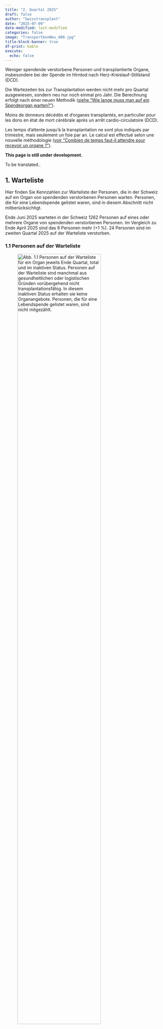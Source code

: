 ```yaml
---
title: "2. Quartal 2025"
draft: false
author: "Swisstransplant"
date: "2025-07-09"
date-modified: last-modified
categories: false
image: "TransportboxNeu_400.jpg"
title-block-banner: true
df-print: kable
execute:
  echo: false
---
```


::: {.content-visible when-profile="de"}
Weniger spendende verstorbene Personen und transplantierte Organe, insbesondere bei der Spende im Hirntod nach Herz-Kreislauf-Stillstand (DCD).

::: {.callout-warning title="Hinweis"}
Die Wartezeiten bis zur Transplantation werden nicht mehr pro Quartal ausgewiesen, sondern neu nur noch einmal pro Jahr. Die Berechnung erfolgt nach einer neuen Methodik ([siehe "Wie lange muss man auf ein Spendeorgan warten?"](https://data.swisstransplant.org/posts/2024-WL/){target="_blank"}).
:::

:::

::: {.content-visible when-profile="fr"}
Moins de donneurs décédés et d’organes transplantés, en particulier pour les dons en état de mort cérébrale après un arrêt cardio-circulatoire (DCD).

::: {.callout-warning title="Remarque"}
Les temps d’attente jusqu’à la transplantation ne sont plus indiqués par trimestre, mais seulement un foie par an. Le calcul est effectué selon une nouvelle méthodologie ([voir "Combien de temps faut-il attendre pour recevoir un organe ?"](https://data.swisstransplant.org/fr/posts/2024-WL/){target="_blank"}).
:::

:::

::: {.content-visible when-profile="en"}

::: {.callout-warning title="Please note"}
**This page is still under development.**
:::

::: {.callout-warning title="Please note"}
To be translated..
:::

:::

::: {.content-visible when-profile="de"}
## 1. Warteliste

Hier finden Sie Kennzahlen zur Warteliste der Personen, die in der Schweiz auf ein Organ von spendenden verstorbenen Personen warten. Personen, die für eine Lebendspende gelistet waren, sind in diesem Abschnitt nicht mitberücksichtigt.

::: {.callout-tip title="Das Wichtigste in Kürze"}
Ende Juni 2025 warteten in der Schweiz 1262 Personen auf eines oder mehrere Organe von spendenden verstorbenen Personen. Im Vergleich zu Ende April 2025 sind das 8 Personen mehr (+1 %). 24 Personen sind im zweiten Quartal 2025 auf der Warteliste verstorben.
:::

### 1.1 Personen auf der Warteliste

![**Abb. 1.1** Personen auf der Warteliste für ein Organ jeweils Ende Quartal, total und im inaktiven Status. Personen auf der Warteliste sind manchmal aus gesundheitlichen oder logistischen Gründen vorübergehend nicht transplantationsfähig. In diesem inaktiven Status erhalten sie keine Organangebote. Personen, die für eine Lebendspende gelistet waren, sind nicht mitgezählt.](Fig1.1-de.png){width=80%}

<br>

|Indikator                                   |Letztes Quartal  | Veränderung zum Vorquartal    |
|--------------------------------------------|----------------:|------------------------------:|
|Anzahl Personen auf der Warteliste          |1262             |+8 Personen (+1 %)             |
|Anteil inaktive                             |50 %             |+/- 0 Prozentpunkte            |

::: {.callout-note title="Lesebeispiel"}
Ende letztes Quartal warteten in der Schweiz 1262 Personen auf eines oder mehrere Organe von spendenden verstorbenen Personen. Im Vergleich zum Vorquartal sind das 8 Personen mehr (+1 %). Die Hälfte (50 %) der Personen auf der Warteliste war im inaktiven Status.
:::

### 1.2 Personen auf der Warteliste nach Organ

![**Abb. 1.2** Personen auf der Warteliste für ein Organ jeweils Ende Quartal, total und nach Organ. Personen, die auf mehr als ein Organ warten, sind bei der Gruppe «Multiorgan» dazugezählt. Personen, die für eine Lebendspende gelistet waren, sind nicht mitgezählt.](Fig1.2-de.png){width=80%}

<br>

|Indikator                                       |Letztes Quartal  |    Veränderung zum Vorquartal|
|------------------------------------------------|----------------:|-----------------------------:|
|Anzahl Personen auf der Warteliste (alle)       |1262             |+8 (+1 %)                     |           
|Multiorgan                                      |30               |-1 (-3 %)                     |
|Herz                                            |35               |-4 (-10 %)                    |
|Lunge                                           |43               |+15 (+ 54 %)                  |
|Leber                                           |287              |-1                            |
|Niere                                           |857              |+/- 0                         |
|Pankreas/Inselzellen                            |10               |-1 (-1 %)                     |
|Dünndarm                                        |0                |+/- 0                         |


::: {.callout-note title="Lesebeispiel"}
Von den 1262 Personen auf der Warteliste wartete die grosse Mehrheit auf eine Niere (857; 68 %) oder eine Leber <br />(287; 23 %). 30 Personen warteten auf mehr als ein Organ.
:::

### 1.3 Ereignisse auf der Warteliste

![**Abb. 1.3** Transplantierte Personen und Personen, die auf der Warteliste verstorben sind. Personen, die für eine Lebendspende gelistet waren beziehungsweise eine Lebendspende erhielten, sind nicht mitgezählt.](Fig1.3-de.png){width=80%}

<br>

|Indikator                              |Letztes Quartal     |Veränderung zum Vorquartal                     |
|---------------------------------------|-------------------:|----------------------------------------------:|
|Anzahl transplantierte Personen        |117                 |-42 (-26 %)                                    |
|Anzahl verstorbene Personen            |24                  |+9 (+60 %)                                             |


::: {.callout-note title="Lesebeispiel"}
Im letzten Quartal erhielten in der Schweiz 117 Personen eines oder mehrere Organe aus einer Organspende nach dem Tod. Dies sind 42 Personen weniger (-26 %) als im Vorquartal. 24 Personen sind auf der Warteliste verstorben.
:::

:::

::: {.content-visible when-profile="fr"}
## 1. Liste d'attente

Vous trouverez ici les chiffres clés sur la liste d'attente des personnes en attente d'un organe en Suisse. Les personnes listées pour un don de donneur vivant ne sont pas prises en compte dans cette section.

::: {.callout-tip title="L'essentiel en bref"}
Fin juin 2025, 1262  personnes attendaient en Suisse un ou plusieurs organes de donneurs décédés. Par rapport à la fin d'avril 2025, cela représente 8 personnes de plus (+1 %). 24 personnes sont décédées sur la liste d'attente au deuxième trimestre 2025.
:::

### 1.1 Personnes en liste d'attente

![**Fig. 1.1** Personnes en liste d'attente pour un organe à la fin de chaque trimestre, au total et en statut inactif. Parfois, les personnes sur la liste d’attente ne peuvent temporairement pas bénéficier d’une transplantation pour des raisons de santé ou de logistique. Dans cet état inactif, elles ne reçoivent pas d'offres d’organes. Les personnes listées pour un don de donneur vivant ne sont pas inclus.](Fig1.1-fr.png){width=80%}

<br>

|Indicateur                                  |Dernier trimestre |Changement par rapport au trimestre précédent      |
|--------------------------------------------|----------------:|---------------------------------------------------:|
|Nombre de patients en liste d'attente       |1262             |+8  patients (+1 %)                                |
|Part dans état inactif                      |50 %             |+/- 0 points de pourcentage                             |


::: {.callout-note title="Exemple de lecture"}
A la fin du dernier trimestre, 1262 personnes attendaient en Suisse un ou plusieurs organes de donneurs décédés. Par rapport au trimestre précédent, cela représente 8 personnes de plus (+1 %). La moitié (50 %) des personnes sur la liste d'attente était classé en inactif.
:::

### 1.2 Personnes en liste d'attente par organe

![**Fig. 1.2** Personnes en liste d'attente pour un organe à la fin de chaque trimestre, au total et par organe. Les personnes en attente de plus d'un organe sont comptées dans le groupe « multi-organes ». Les personnes listées pour un don de donneur vivant ne sont pas inclus.](Fig1.2-fr.png){width=80%}

<br>

|Indicateur                                  |Dernier trimestre      |Changement par rapport au trimestre précédent |
|--------------------------------------------|---------------------:|---------------------------------------------:|
|Nombre de patients en liste d'attente       |1262                  |+8 (+1 %)                                 |
|Multi-organes                               |30                    |-1 (-3 %)                          |
|Cœur                                        |35                    |-4 (-10 %)                           |
|Poumons                                     |43                    |+15 (+ 54 %)                         |
|Foie                                        |287                   |-1                           |
|Rein                                        |857                   |+/- 0                           |
|Pancréas/cellules des îlots                 |10                    |-1 (-1 %)                           |
|Intestin grêle                              |0                     |+/- 0                               |


::: {.callout-note title="Exemple de lecture"}
Sur les 1262  patients en liste d'attente, la grande majorité attendait un rein (857; 68 %) ou un foie (287; 23 %). 30 patients attendaient plus d'un organe.
:::

### 1.3 Événements sur la liste d'attente

![**Fig. 1.3** Patients transplantés et patients décédés sur la liste d'attente. Les patients qui étaient sur la liste pour un don de donneur vivant ou qui ont reçu un don de donneur vivant ne sont pas inclus.](Fig1.3-fr.png){width=80%}

|Indicateur                          |Dernier trimestre              |Changement par rapport au trimestre précédent  |
|------------------------------------|------------------------------:|----------------------------------------------:|
|Nombre de patients transplantés     |117                            |-42 (-26 %)                                    |
|Nombre de patients décédés          |24                             |+9 (+60 %)                                     |

<br>

::: {.callout-note title="Exemple de lecture"}
Au cours du dernier trimestre, 117 patients en Suisse ont reçu un ou plusieurs organes provenant d'un don d'organe après le décès, cela représente 42 personnes de moins (-26 %). 24 patients sont décédés sur la liste d'attente.
:::

:::

::: {.content-visible when-profile="en"}
## 1. Wait list

ENTIRE ENGLISH SECTION NEEDS TRANSLATION AND NUMBERS IN TABLES AER NOT UPDATED!!!

Here you will find key figures on the wait list of people in Switzerland waiting for an organ transplant from deceased donors. People who were listed for a living donation are not included in this section.

::: {.callout-tip title="Most important facts in brief"}
At the end of March 2024, 1326 patients in Switzerland were waiting for one or more organs from deceased donors. Compared to the previous quarter, this is 9 fewer patients (-0.7 %). 27 patients died on the waiting list in the first quarter of 2024.
:::

### 1.1 People on the wait list

![**Fig. 1.1** Translation to be added..](Fig1.1-en.png){width=80%}

<br>


|Indicator                                   |Current quarter  |Change on previous quarter                          |
|--------------------------------------------|----------------:|---------------------------------------------------:|
|Number of patients on wait list             |1326             |-9 patients (-0.7 %)                                |
|Percentage inactive                         |48.8 %           |-1.1 percentage points                              |

### 1.2 People on the wait list by organ

![**Fig. 1.2** Translation to be added..](Fig1.2-en.png){width=80%}

<br>

|Indicator                                   |Current quarter       |Change on previous quarter                    |
|--------------------------------------------|---------------------:|---------------------------------------------:|
|Number of patients on wait list:            |1326                  |-9 patients (-0.7 %)                          |
|Multi-Organ                                 |40                    |-2 patients (-4.8 %)                          |
|Heart                                       |43                    |+1 patient (+2.4 %)                           |
|Lung                                        |42                    |-4 patients (-8.7 %)                          |
|Liver                                       |281                   |+13 patients (+4.9 %)                         |
|Kidney                                      |907                   |-16 patients (-1.7 %)                         |
|Pancreas/islets                             |13                    |-1 patient (-7.1 %)                           |
|Small bowel                                 |0                     |+/- 0 patients                                |


### 1.3 Events on the wait list

![**Fig. 1.3** Translation to be added...](Fig1.3-en.png){width=80%}

<br>

|Indicator                                   |Current quarter        |Change on previous quarter                     |
|--------------------------------------------|----------------------:|----------------------------------------------:|
|Number of patients transplanted             |102                    |-36 patients (-26.1 %)                         |
|Number of patients deceased                 |27                     |+8 patients (+29.6 %)                          |


::: {.callout-note title="Exemple de lecture"}
In the first quarter of 2024, 102 patients in Switzerland received one or more organs from deceased organ donation. 27 patients died on the waiting list.
:::

:::

::: {.content-visible when-profile="de"}

## 2. Organspende

Hier finden Sie Kennzahlen zur Organspende nach dem Tod und zur Organ-Lebendspende in der Schweiz.

::: {.callout-tip title="Das Wichtigste in Kürze"}
Im zweiten Quartal 2025 haben in der Schweiz 46 Personen ihre Organe nach dem Tod gespendet. Im Vergleich zum Vorquartal sind das 6 Personen weniger (-12 %). Von den 46 Personen waren 21 (46 %) im Hirntod nach Herz-Kreislauf-Stillstand (DCD). 122 Organe von verstorbenen spendenden Personen wurden in der Schweiz transplantiert, das sind 47 weniger (-28 %) als im Vorquartal. Mit 2.5 Organen ist die durchschnittliche Anzahl transplantierter Organe pro spendende verstorbene Person gegenüber dem Vorquartal um 0.6 Organe gesunken.
:::

### 2.1 Für eine Organspende nach dem Tod freigegebene Personen

![**Abb. 2.1** In der Schweiz von Swisstransplant für die Organspende nach dem Tod freigegebene verstorbene Personen. Eine Person wird freigegeben, wenn bei aussichtloser Prognose eine Zustimmung zur Organspende vorliegt und sie medizinisch für eine Organspende mindestens eines Organs qualifiziert. «Utilisiert» bedeutet, es konnte mindestens ein Organ transplantiert werden. «Effektiv» bedeutet, ein chirurgischer Eingriff mit der Absicht zur Organentnahme zum Zweck einer Transplantation erfolgte, aber kein Organ konnte transplantiert werden. «Nicht utilisiert» bedeutet, es kam nicht zu einem chirurgischen Eingriff mit der Absicht zur Organentnahme zum Zweck einer Transplantation.](Fig2.1-de.png){width=80%}

<br>

|Indikator                               |Letztes Quartal        |Veränderung zum Vorquartal                  |
|----------------------------------------|----------------------:|-------------------------------------------:|
|Anzahl freigegebene Personen            |58                     |-4 Personen (-6 %)                        |
|Anteil Nicht utilisierte                |21 %                   |+5 Prozentpunkte                             |
|Anteil Effektive                        |3 %                    |-2 Prozentpunkte                            |
|Anteil Utilisierte                      |76 %                   |-3 Prozentpunkte                            |


::: {.callout-note title="Lesebeispiel"}
Im letzten Quartal hat Swisstransplant 58 Personen aus der Schweiz für eine Organspende nach dem Tod freigegeben. Das sind 4 Personen weniger (-6 %) als im Vorquartal. Die Utilisierungsrate betrug 76 %.
:::

### 2.2 Spendende verstorbene Personen

![**Abb. 2.2** Spendende verstorbene Personen in der Schweiz. DBD: Spende im Hirntod, DCD: Spende im Hirntod nach Herz-Kreislauf-Stillstand. Als spendende Person gilt jede verstorbene Person, bei der ein chirurgischer Eingriff mit der Absicht zur Organentnahme zum Zweck einer Transplantation erfolgt ist.](Fig2.2-de.png){width=80%}

<br>

|Indikator                                 |Letztes Quartal     |Veränderung zum Vorquartal  |
|------------------------------------------|-------------------:|---------------------------:|
|Anzahl spendende Personen (alle)          |46                  |-6 (-12 %)                  |
|DCD                                       |21 (46 %)           |-6                          | 
|DBD                                       |25 (54 %)           |+/-0                        |

::: {.callout-note title="Lesebeispiel"}
Im letzten Quartal haben in der Schweiz 46 Personen ihre Organe nach dem Tod gespendet. Im Vergleich zum Vorquartal sind das 6 Personen weniger (-12 %). Von den 46 spendenden verstorbenen Personen waren 21 (46 %) im Hirntod nach Herz-Kreislauf-Stillstand (DCD). Gesunken ist die Anzahl DCD-Spenden, die Anzahl Spenden im Hirntod (DBD) blieb gegenüber dem Vorquartal gleich. 
:::

### 2.3 Transplantierte Organe von spendenden verstorbenen Personen

![**Abb. 2.3** In der Schweiz transplantierte Organe von spendenden verstorbenen Person (inklusive aus dem Ausland stammende Organe).](Fig2.3-de.png){width=80%}

<br>

|Indikator                                 |Letztes Quartal      |Veränderung zum Vorquartal  |
|------------------------------------------|--------------------:|---------------------------:|
|Anzahl transplantierte Organe (alle)      |122                  |-47 (-28 %)                 |
|Herz                                      |11                   |-7 (-39 %)                  |
|Lunge                                     |9                    |-11 (-55 %)                 |
|Leber                                     |29                   |-7 (-19 %)                  |
|Niere                                     |70                   |-15 (-18 %)                 |
|Pankreas/Inselzellen                      |3                    |-7 (-70 %)                  |

::: {.callout-note title="Lesebeispiel"}
Im letzten Quartal wurden in der Schweiz 122 Organe von spendenden verstorbenen Personen transplantiert. Im Vergleich zum Vorquartal sind das 47 Organe weniger (-28 %). Insbesondere weniger Pankreas/Inselzellen, Lungen und Herzen wurden im Vergleich zum Vorquartal transplantiert.
:::

### 2.4 Transplantierte Organe pro spendende verstorbene Person

![**Abb. 2.4** Durchschnittliche Anzahl transplantierte Organe pro spendende verstorbene Person, Mittelwerte (Standardabweichungen). DBD: Spende im Hirntod, DCD: Spende im Hirntod nach Herz-Kreislauf-Stillstand.](Fig2.4-de.png){width=80%}

<br>

|Indikator                                |Letztes Quartal     |Veränderung zum Vorquartal             |
|-----------------------------------------|-------------------:|--------------------------------------:|
|Organe pro spendende Person (alle)       |2.5                 |-0.6                                   |
|DBD                                      |3.0                 |-0.7                                   |
|DCD                                      |2.0                 |-0.6                                   |

::: {.callout-note title="Lesebeispiel"}
Im letzten Quartal wurden in der Schweiz durchschnittlich 2.5 Organe pro spendende verstorbene Person transplantiert. Im Vergleich zum Vorquartal sind das 0.6 Organe weniger.
:::

### 2.5 Spendende lebende Personen

![**Abb. 2.5** Spendende lebende Personen in der Schweiz, total und nach Organ. Bei Lebendspenden entspricht die Anzahl spendender Personen gleich der Anzahl transplantierter Organe.](Fig2.5-de.png){width=80%} 

<br>

|Indikator                                   |Letztes Quartal     |Veränderung zum Vorquartal      |
|--------------------------------------------|-------------------:|-------------------------------:|
|Anzahl spendende Personen (alle)            |27                  |+2 (+8 %)                       |
|Leber                                       |1 (4 %)             |+/-0                            |
|Niere                                       |26 (96 %)           |+2                              |

::: {.callout-note title="Lesebeispiel"}
Im letzten Quartal haben in der Schweiz 27 lebende Personen eine ihrer Nieren (in 96 % der Fälle) oder einen Teil ihrer Leber (in 4 % der Fälle) gespendet. Das sind 2 Lebendspenden mehr wie im Vorquartal.
:::

:::

::: {.content-visible when-profile="fr"}
## 2. Don d'organes
Vous trouverez ici les chiffres clés sur le don d'organes après le décès et le don d'organes de donneurs vivants en Suisse.

::: {.callout-tip title="L'essentiel en bref"}
Au deuxième trimestre 2025, 46 personnes ont fait don de leurs organes après leur décès en Suisse. Ce sont 6 personnes de moins (-12 %) comparé au trimestre précédent. Parmi ces 46 personnes décédées, 21 (46 %) étaient en état de mort cérébrale après un arrêt cardio-circulatoire (DCD). 122 organes de donneurs décédés ont été transplantés en Suisse, soit 47 de moins (-28 %) qu'au trimestre précédent. Avec 2.5 organes, le nombre moyen d'organes transplantés par donneur décédé a diminué de 0,6 organes par rapport au trimestre précédent.
:::

### 2.1 Personnes approuvées à faire un don d'organes après le décès

![**Fig. 2.1** Personnes décédées en Suisse et approuvées par Swisstransplant pour le don d'organes après le décès. Une personne est approuvée si, en cas de pronostic sans espoir, elle a donné son consentement au don d'organes et qu'elle est médicalement qualifiée pour le don d'au moins un organe. « Utilisées » signifie qu'au moins un organe a pu être transplanté. « Effectives » signifie qu'une intervention chirurgicale a eu lieu avec l'intention de prélever un organe en vue d'une transplantation, mais qu'aucun organe n'a pu être transplanté. « Non utilisées » signifie qu'il n'y a pas eu d'intervention chirurgicale dans l’intention d’un prélèvement d’organes aux fins d’une transplantation.](Fig2.1-fr.png){width=80%}

<br>

|Indicateur                               |Dernier trimestre        | Changement par rapport au trimestre précédent |
|-----------------------------------------|-----------------------:|-----------------------------------------------:|
|Nombre de personnes approuvées           |58                      |-4 personnes (-6 %)                           |
|Proportion de personnes non utilisées    |21 %                    |+5 points de pourcentage                         |
|Proportion de personnes effectives       |3 %                     |-2 points de pourcentage                        |
|Proportion de personnes utilisées        |76 %                    |-3 points de pourcentage                        |

::: {.callout-note title="Exemple de lecture"}
Au dernier trimestre, Swisstransplant a approuvé 58 personnes en Suisse pour un don d'organe après le décès. Ce sont 4 personnes de moins (-6 %) qu'au trimestre précédent. Le taux d'utilisation était de 76 %.
:::

### 2.2 Donneurs décédés

![**Fig. 2.2** 	Donneurs décédés en Suisse. DBD: don en état de mort cérébrale, DCD: don en état de mort cérébrale après un arrêt cardio-circulatoire. Est considérée comme donneur toute personne décédée qui a subi une intervention chirurgicale dans l’intention d’un prélèvement d’organes aux fins d’une transplantation.](Fig2.2-fr.png){width=80%}

<br>

|Indicateur                                  |Dernier trimestre       |Changement par rapport au trimestre précédent |
|--------------------------------------------|----------------------:|----------------------------------------------:|
|Nombre de donneurs (tous)                   |46                     |-6 (-12 %)                                     |
|DCD                                         |21 (46 %)              |-6                                     |
|DBD                                         |25 (54 %) 	           |+/-0                                           |


::: {.callout-note title="Exemple de lecture"}
Au dernier trimestre, 46 personnes ont fait don de leurs organes après leur décès en Suisse. Par rapport au trimestre précédent, cela représente 6 personnes de moins (-12 %). Parmi ces 46 personnes décédées, 21 (46 %) étaient des donners en état de mort cérébrale après un arrêt cardio-circulatoire (DCD). Le nombre de dons DCD a diminué, le nombre de dons en état de mort cérébrale (DBD) est resté le même qu'au trimestre précédent.
:::

### 2.3 Organes transplantés de donneurs décédés

![**Fig 2.3** Organes transplantés en Suisse de donneurs décédés (incluant les organes provenant de l'étranger), total et par organe.](Fig2.3-fr.png){width=80%}

<br>

|Indicateur                                  |Dernier trimestre      |Changement par rapport au trimestre précédent |
|--------------------------------------------|----------------------:|---------------------------------------------:|
|Nombre d'organes transplantés (tous)        |122                    |-47 (-28 %)                                   |
|Cœur                                        |11                     |-7 (-39 %)                                    |
|Poumons                                     |9                      |-11 (-55 %)                                   |
|Foie                                        |29                     |-7 (-19 %)                                    |
|Reins                                       |70                     |-15 (-18 %)                                   |
|Pancréas/cellules des îlots                 |3                      |-7 (-70 %)                                    |

::: {.callout-note title="Exemple de lecture"}
Au dernier trimestre, 122 organes ont été transplantés en Suisse de donneurs décédés. Par rapport au trimestre précédent, cela représente 47 organes de moins (-28 %). En particulier, moins de pancréas/cellules des îlots, de poumons et de cœurs ont été transplantés par rapport au trimestre précédent.
:::

### 2.4 Organes transplantés par donneur décédé

![**Fig 2.4** Nombre d’organes transplantés par donneur décédé (moyenne et écart-type). DBD: don en état de mort cérébrale, DCD: don en état de mort cérébrale après un arrêt cardio-circulatoire.](Fig2.4-fr.png){width=80%}

<br>

|Indicateur                               |Dernier trimestre    |Changement par rapport au trimestre précédent |
|-----------------------------------------|-------------------:|----------------------------------------------:|
|Organes par donneur (tous)               |2.5                 |-0.6                                           |
|DBD                                      |3.0                 |-0.7                                           |
|DCD                                      |2.0                 |-0.6                                           |
  

::: {.callout-note title="Exemple de lecture"}
Au dernier trimestre, 2.5 organes ont été transplantés en moyenne en Suisse par donneur décédé. Par rapport au trimestre précédent, cela représente 0.6 organe de moins.
:::

### 2.5 Donneurs vivants

![**Fig 2.5** Donneurs vivants en Suisse, au total et par organe. Pour les dons de donneurs vivants, le nombre de donneurs est égal au nombre d'organes transplantés.](Fig2.5-fr.png){width=80%}

<br>

|Indicateur                                  |Dernier trimestre    |Changement par rapport au trimestre précédent |
|--------------------------------------------|--------------------:|---------------------------------------------:|
|Nombre de donneurs vivants (tous)           |27                   |+2 (+8 %)                                     |
|Foie                                        |1 (4 %)              |+/-0                                          |
|Rein                                        |26 (96 %)            |+2                                            |

::: {.callout-note title="Exemple de lecture"}
Au cours du dernier trimestre, 27 personnes vivantes en Suisse ont fait don d'un de leurs reins (dans 96 % des cas) ou d’une partie de leur foie (dans 4 % des cas). Cela représente 2 dons de personnes vivantes de plus qu'au trimestre précédent.
:::

:::

::: {.content-visible when-profile="en"}
## 2. Organ donation

ENTIRE ENGLISH SECTION NEEDS TRANSLATION AND NUMBERS IN TABLES AER NOT UPDATED!!!

## 2.1 People approved for deceased organ donation

![**Fig. 2.1** Translation...](Fig2.1-en.png){width=80%}

### 2.2 Deceased donors

![**Fig. 2.2** Translation...](Fig2.2-en.png){width=80%}

### 2.3 Organs transplanted from deceased donors

![**Fig. 2.3** Organs transplanted in Switzerland from deceased donors, including organs from deceased donors abroad.](Fig2.3-en.png){width=80%}

### 2.4 Organs transplanted per deceased donor

![**Fig. 2.4** Translation needed...](Fig2.4-en.png){width=80%}

### 2.5 Living donors

![**Fig 2.5** Translation to be added...](Fig2.5-en.png){width=80%}

:::


::: {.content-visible when-profile="de"}
## 3. Transplantationen

Hier finden Sie Kennzahlen zu Personen, die ein Organ von einer spendenden verstorbenen Person erhielten. Einerseits sind dies Personen in der Schweiz, die ein Organ von einer spendenden verstorbenen Person aus der Schweiz oder aus dem Ausland erhielten. Andererseits sind dies Personen im Ausland, die ein Organ von einer verstorbenen Person aus der Schweiz erhielten, wenn in der Schweiz für ein Organ keine passende Person gefunden werden konnte. Kennzahlen zur Lebendspende von Niere und Leber finden Sie unter [2.5](https://data.swisstransplant.org/posts/2025-Q2/#spendende-lebende-personen).

::: {.callout-tip title="Das Wichtigste in Kürze"}
Im zweiten Quartal 2025 erhielten in der Schweiz 117 Personen eines oder mehrere Organe von spendenen verstorbenen Personen. Im Vergleich zum ersten Quartal 2025 sind das 42 Transplantationen weniger (-26 %). Der Rückgang zeigt sich bei allen Organen. Von den 117 Personen erhielten 10 Personen ein Organ aus dem Ausland.
:::

### 3.1 In der Schweiz transplantierte Personen

![**Abb. 3.1** Transplantierte Personen in der Schweiz, die ein Organ von einer spendenden verstorbenen Person erhielten, total und nach Art der Transplantation. «Multiorgan» bedeutet, eine Person erhielt mehr als ein Organ gleichzeitig. Organe von spendenden verstorbenen Personen aus dem Ausland sind miteingerechnet, Organe aus Lebendspenden sind nicht miteingerechnet.](Fig3.1-de.png){width=80%}

<br>

|Indikator                                    |Letztes Quartal     |Veränderung zum Vorquartal              |
|---------------------------------------------|---------------------:|-------------------------------------:|
|Anzahl transplantierte Personen (alle)       |117                   |-42 (-26 %)                           |
|Multiorgan                                   |5                     |-2  (-29 %)                           |
|Herz                                         |11                    |-7 (-39 %)                            |
|Lunge                                        |9                     |-11 (-55 %)                           |
|Leber                                        |26                    |-8  (-24 %)                           |
|Niere                                        |65                    |-10  (-13 %)                          |
|Pankreas/Inselzellen                         |1                     |-4  (-80 %)                           |


::: {.callout-note title="Lesebeispiel"}
Im letzten Quartal erhielten in der Schweiz 117 Personen eines oder mehrere Organe von spendenden verstorbenen Personen. Im Vergleich zum Vorquartal sind das 42 Transplantationen weniger (-26 %). Im letzten Quartal erhielten 5 Personen mehr als 1 Organ gleichzeitig ("Multiorgan"), davon erhielten 3 Personen eine Niere und eine Leber und 2 Personen eine Niere und einen Pankreas/Inselzellen.
:::

### 3.2 In der Schweiz transplantierte Personen mit Organen aus dem Ausland

![**Abb. 3.2** Transplantierte Personen in der Schweiz, die ein Organ von einer spendenden verstorbenen Person aus dem Ausland erhielten, total und nach Art der Transplantation.](Fig3.2-de.png){width=80%}

<br>

|Indikator                                      |Letztes Quartal       |Veränderung zum Vorquartal              |
|-----------------------------------------------|----------------------|---------------------------------------:|
|Anzahl transplantierte Personen mit Organen aus dem Ausland |10       |-4 (-29 %)                              |


::: {.callout-note title="Lesebeispiel"}
Im letzten Quartal erhielten in der Schweiz 10 Personen Organe von spendenden verstorbenen Personen aus dem Ausland. Das sind 4 Personen weniger als im Vorquartal.
:::

### 3.3 Im Ausland transplantierte Organe

![**Abb. 3.3** Im Ausland transplantierte Organe von einer spendenden verstorbenen Person aus der Schweiz, total und nach Organ.](Fig3.3-de.png){width=80%}

<br>

|Indikator                                         |Letztes Quartal     |Veränderung zum Vorquartal              |
|--------------------------------------------------|-------------------:|---------------------------------------:|
|Anzahl transplantierte Organe im Ausland          |4                   |-4 (-50 %)                             |

::: {.callout-note title="Lesebeispiel"}
Im letzten Quartal wurden 4 Organe von spendenden verstorbenen Personen aus der Schweiz im Ausland transplantiert. Im Vergleich zum Vorquartal sind das 4 Organe weniger.
:::

### 3.4 Herztransplantationen

![**Abb. 3.4** Herztransplantationen in der Schweiz, aufgeteilt nach DBD- und DCD-Spende. Multiorgantransplantationen sind mitgezählt. DBD: Spende im Hirntod, DCD: Spende im Hirntod nach Herz-Kreislauf-Stillstand.](Fig3.4-de.png){width=80%}

<br>

|Indikator                                   |Letztes Quartal          |Veränderung zum Vorquartal             |
|--------------------------------------------|------------------------:|--------------------------------------:|
|Anzahl Herztransplantationen (alle)         |11                       |-7 (-39 %)                             |
|DCD                                         |2 (18 %)                 |-3                                     |
|DBD                                         |9 (82 %)                 |-4                                     |

::: {.callout-note title="Lesebeispiel"}
Im letzten Quartal erhielten in der Schweiz 11 Personen eine Herztransplantation. Im Vergleich zum Vorquartal sind das 7 Herztransplantationen weniger.
:::

### 3.5 Lungentransplantationen

![**Abb. 3.5** Lungentransplantationen in der Schweiz, aufgeteilt nach DBD- und DCD-Spende. Multiorgantransplantationen sind mitgezählt. DBD: Spende im Hirntod, DCD: Spende im Hirntod nach Herz-Kreislauf-Stillstand. ](Fig3.5-de.png){width=80%}

<br>

|Indikator                                   |Letztes Quartal          |Veränderung zum Vorquartal              |
|--------------------------------------------|------------------------:|---------------------------------------:|
|Anzahl Lungentransplantationen (alle)       |9                        |-11 (-55 %)                              |
|DCD                                         |1 (11 %)                 |-5                                      |
|DBD                                         |8 (89 %)                 |-6                                      |

::: {.callout-note title="Lesebeispiel"}
Im letzten Quartal erhielten in der Schweiz 11 Personen eine Lungentransplantation. Im Vergleich zum Vorquartal sind das 11 Lungentransplantationen weniger.
:::

### 3.6 Lebertransplantationen

![**Abb. 3.6** Lebertransplantationen in der Schweiz aus einer Organspende nach dem Tod, aufgeteilt nach DBD- und DCD-Spende. Multiorgantransplantationen sind mitgezählt. DBD: Spende im Hirntod, DCD: Spende im Hirntod nach Herz-Kreislauf-Stillstand. ](Fig3.6-de.png){width=80%}

<br>

|Indikator                                   |Letztes Quartal         |Veränderung zum Vorquartal              |
|--------------------------------------------|-----------------------:|---------------------------------------:|
|Anzahl Lebertransplantationen (alle)        |29                      |-7 (-19 %)                              |
|DCD                                         |10 (34 %)               |-4                                      |
|DBD                                         |19 (66 %)               |-3                                      |

::: {.callout-note title="Lesebeispiel"}
Im letzten Quartal erhielten in der Schweiz 29 Personen eine Lebertransplantation aus einer Organspende nach dem Tod. Im Vergleich zum Vorquartal sind das 7 Lebertransplantation weniger (-19 %).
:::

### 3.7 Nierentransplantationen

![**Abb. 3.7** Nierentransplantationen in der Schweiz aus einer Organspende nach dem Tod, aufgeteilt nach DBD- und DCD-Spende. Multiorgantransplantationen sind mitgezählt. DBD: Spende im Hirntod, DCD: Spende im Hirntod nach Herz-Kreislauf-Stillstand.](Fig3.7-de.png){width=80%}

<br>

|Indikator                                   |Letztes Quartal         |Veränderung zum Vorquartal              |
|--------------------------------------------|-----------------------:|---------------------------------------:|
|Anzahl Nierentransplantationen (alle)       |70                      |-12 (-15 %)                             |
|DCD                                         |29 (41 %)               |-9                                 |
|DBD                                         |41 (59 %)               |-3                                     |


::: {.callout-note title="Lesebeispiel"}
Im letzen Quartal erhielten in der Schweiz 70 Personen eine Nierentransplantation aus einer Organspende nach dem Tod. Im Vergleich zum Vorquartal sind das 12 Nierentransplantationen weniger (-15 %).
:::

### 3.8 Pankreas/Inselzellen-Transplantationen

![**Abb. 3.8** Pankreas/Inselzellen-Transplantationen in der Schweiz, aufgeteilt nach DBD- und DCD-Spende. Multiorgantransplantationen sind mitgezählt. DBD: Spende im Hirntod, DCD: Spende im Hirntod nach Herz-Kreislauf-Stillstand.](Fig3.8-de.png){width=80%}

<br>

|Indikator                                             |Letztes Quartal          |Veränderung zum Vorquartal     |
|------------------------------------------------------|------------------------:|------------------------------:|
|Anzahl Pankreas-/Inselzellen-Transplantationen (alle) |3                        |-7 (-70 %)                     |
|DCD                                                   |0 (0 %)                  |-5                             |
|DBD                                                   |3 (100 %)                |-2                             |

::: {.callout-note title="Lesebeispiel"}
Im letzten Quartal erhielt in der Schweiz 3 Personen eine Pankreas/Inselzellen-Transplantation. Im Vergleich zum Vorquartal sind das 7 Transplantationen weniger.
:::

:::

::: {.content-visible when-profile="fr"}
## 3. Transplantations

Vous trouverez ici les chiffres clés sur les patients qui ont reçu un organe d'un donneur décédé. Il s'agit d'une part de patients Suisse qui ont reçu un organe d'un donneur décédé en Suisse ou à l'étranger. D'autre part, il s'agit de personnes à l'étranger qui ont reçu un organe d'une personne décédée en Suisse, lorsqu'aucune personne compatible n'a pu être trouvée en Suisse. Vous trouverez les chiffres clés concernant le don de rein et de foie par des donneurs vivants au point [2.5](https://data.swisstransplant.org/fr/posts/2025-Q2/#donneurs-vivants).

::: {.callout-tip title="L'essentiel en bref"}
Au deuxième trimestre 2025, 117 personnes ont reçu en Suisse un ou plusieurs organes de donneurs décédées. Par rapport au trimestre précédent, cela représente 42 transplantations de moins (-26 %). La diminution se manifeste dans tous les organes. Parmi les 117 patients, 10 ont reçu un organe provenant de l'étranger.
:::

### 3.1 Patients transplantés en Suisse

![**Fig. 3.1** Patients transplantés en Suisse qui ont reçu un organe d'un donneur décédé, au total et par type de transplantation. « Multi-organes » signifie qu'un patient a reçu plus d'un organe à la fois. Les organes de donneurs décédés provenant de l'étranger sont inclus, les organes provenant de donneurs vivants ne sont pas inclus.](Fig3.1-fr.png){width=80%}

<br>

|Indicateur                               |Dernier trimestre     | Changement par rapport au trimestre précédent |
|-----------------------------------------|---------------------:|----------------------------------------------:|
|Nombre de patients transplantés (tous)   |117                   |-42 (-26 %)                                    |
|Multi-organes                            |5                     |-2 (-29 %)                                     |
|Cœur                                     |11                    |-7 (-39 %)                                     |
|Poumons                                  |9                     |-11 (-55 %)                                    |
|Foie                                     |26                    |-8 (-24 %)                                     |
|Reins                                    |65                    |-10 (-13 %)                                    |
|Pancréas/cellules des îlots              |1                     |-4 (-80 %)                                     |

::: {.callout-note title="Exemple de lecture"}
Au dernier trimestre, 117 personnes ont reçu en Suisse un ou plusieurs organes de donneurs décédés. Par rapport au trimestre précédent, cela représente 42 transplantations de moins (-26 %). 5 personnes ont reçu plus d'un organe à la fois (« Multi-organes »), dont 3 personnes ont reçu un rein et un foie et 2 personnes ont reçu un rein et un pancréas/cellules des îlots.
:::

### 3.2 Patients transplantés en Suisse avec des organes de l'étranger

![**Fig. 3.2** Patients transplantés en Suisse qui ont reçu un organe d'un donneur décédée de l'étranger, total et par type de transplantation.](Fig3.2-fr.png){width=80%}

<br>

|Indicateur                                     |Dernier trimestre        |Changement par rapport au trimestre précédent |
|-----------------------------------------------|------------------------:|----------------------------------------:|
|Nombre de patients transplantés avec des organes provenant de l'étranger |10            |-4 (-29 %)                        |

::: {.callout-note title="Exemple de lecture"}
Au dernier trimestre, 10 patients ont reçu en Suisse des organes provenant de donneurs décédés à l'étranger. Cela fait 4 personnes de moins qu'au trimestre précédent.
:::

### 3.3 Organes transplantés à l'étranger

![**Fig. 3.3** Organes transplantés à l'étranger d'un donneur décédée en Suisse, total et par organe.](Fig3.3-fr.png){width=80%}

<br>

|Indicateur                                       |Dernier trimestre    |Changement par rapport au trimestre précédent |
|-------------------------------------------------|-------------------:|---------------------------------------:|
|Nombre d'organes transplantés à l'étranger     |4                   |-4 (-50 %)                                      |

::: {.callout-note title="Exemple de lecture"}
Au dernier trimestre, 4 organes provenant de donneurs décédés en Suisse ont été transplantés à l'étranger. Par rapport au trimestre précédent, cela représente 4 organes de moins.
:::

### 3.4 Transplantations du cœur

![**Fig. 3.4** Transplantations du cœur en Suisse, réparties en dons DBD et DCD. Les transplantations combinées sont inclus. DBD : donneurs en état de mort cérébrale, DCD : donneurs en état de mort cérébrale après un arrêt cardio-circulatoire.](Fig3.4-fr.png){width=80%}

<br>

|Indicateur                                  |Dernier trimestre       |Changement par rapport au trimestre précédent |
|--------------------------------------------|-----------------------:|---------------------------------------:|
|Nombre de transplantations du coeur         |11                      |-7 (-39 %)                              |
|DCD                                         |2 (18 %)                |-3                                      |
|DBD                                         |9 (82 %)                |-4                                      |

::: {.callout-note title="Exemple de lecture"}
Au dernier trimestre, 11 personnes ont reçu une transplantation cardiaque en Suisse. Par rapport au trimestre précédent, cela représente 7 transplantations cardiaques de moins.
:::

### 3.5 Transplantations de poumons

![**Fig. 3.5** Transplantations de poumons en Suisse, réparties en dons DBD et DCD. Les transplantations combinées sont inclus DBD : donneurs en état de mort cérébrale, DCD : donneurs en état de mort cérébrale après un arrêt cardio-circulatoire.](Fig3.5-fr.png){width=80%}

<br>

|Indicateur                                  |Dernier trimestre    |Changement par rapport au trimestre précédent |
|--------------------------------------------|------------------------:|---------------------------------------:|
|Nombre de transplantations de poumons       |9                        |-11 (-55 %)                             |
|DCD                                         |1 (11 %) 	               |-5                                      |
|DBD                                         |8 (89 %)                 |-6                                      |

::: {.callout-note title="Exemple de lecture"}
Au dernier trimestre, 9 personnes ont reçu une transplantation pulmonaires en Suisse. Par rapport au trimestre précédent, cela représente 11 transplantations pulmonaires de moins.
:::

### 3.6 Transplantations du foie

![**Fig. 3.6** Transplantations du foie des donneurs decédés en Suisse, réparties en dons DBD et DCD. Les transplantations combinées sont inclus. DBD : donneurs en état de mort cérébrale, DCD : donneurs en état de mort cérébrale après un arrêt cardio-circulatoire.](Fig3.6-fr.png){width=80%}

<br>

|Indicateur                                  |Dernier trimestre    |Changement par rapport au trimestre précédent |
|--------------------------------------------|-----------------------:|------------------------------------------:|
|Nombre de transplantations du foie (tous)   |29                      |-7 (-19 %)                                 |
|DCD                                         |10 (34 %) 	            |-4                                         |
|DBD                                         |19 (66 %) 	            |-3                                         |

::: {.callout-note title="Exemple de lecture"}
Au dernier trimestre, 29 personnes ont reçu une transplantation hépatique en Suisse, provenant d'un don d'organe après le décès. Par rapport au trimestre précédent, cela représente 7 transplantation hépatique de moins (-19 %).
:::

### 3.7 Transplantations de reins

![**Fig. 3.7** Transplantations de reins de donneurs décédés en Suisse, réparties en dons DBD et DCD. Les transplantations combinées sont inclus. DBD : donneurs en état de mort cérébrale, DCD : donneurs en état de mort cérébrale après un arrêt cardio-circulatoire.](Fig3.7-fr.png){width=80%}

<br>

|Indicateur                                  |Dernier trimestre    |Changement par rapport au trimestre précédent |
|--------------------------------------------|-----------------------:|------------------------------------------:|
|Nombre de transplantations de reins (tous)  |70                      |-12 (-15 %)                                |
|DCD                                         |29 (41 %) 	            |-9                                   |
|DBD                                         |41 (59 %)               |-3                                         |

::: {.callout-note title="Exemple de lecture"}
Au dernier trimestre, 70 personnes ont reçu une transplantation rénale en Suisse, provenant d'un don d'organe après le décès. Par rapport au trimestre précédent, cela représente 12 transplantations rénales de moins (-15 %).
:::

### 3.8 Transplantations de pancréas et d’cellules des îlots

![**Fig. 3.8** Transplantations de pancréas et d’îlots, réparties en dons DBD et DCD. Les transplantations combinées sont inclus. DBD : donneurs en état de mort cérébrale, DCD : donneurs en état de mort cérébrale après un arrêt cardio-circulatoire.](Fig3.8-fr.png){width=80%}

<br>

|Indicateur                                  |Dernier trimestre    |Changement par rapport au trimestre précédent |
|------------------------------------------------------|------------------------:|-------------------------------:|
|Nombre de transplantations de pancréas et d’îlots (tous) |3                     |-7 (-70 %)                      |
|DCD                                                   |0 (0 %)                  |-5                              |
|DBD                                                   |3 (100 %) 	             |-2                              |

::: {.callout-note title="Exemple de lecture"}
Au dernier trimestre, 3 personnes ont reçu une transplantation de pancréas/d’îlots en Suisse. Par rapport au trimestre précédent, cela représente 7 transplantations de moins.
:::

:::

::: {.content-visible when-profile="en"}
## 3. Transplants

ENTIRE ENGLISH SECTION NEEDS TRANSLATION AND NUMBERS IN TABLES AER NOT UPDATED!!!

### 3.1 Patients transplanted in Switzerland

![**Fig. 3.1** Translation needed...](Fig3.1-en.png){width=80%}
### 3.2 Patients transplanted in Switzerland with organs from abroad

![**Fig. 3.2** Translation needed...](Fig3.2-en.png){width=80%}

### 3.3 Patients transplanted abroad

![**Fig. 3.3** Translation needed...](Fig3.3-en.png){width=80%}

### 3.4 Heart transplants

![*Fig. 3.4** Translation needed...](Fig3.4-en.png){width=80%}

### 3.5 Lung transplants

![**Fig. 3.5** Translation needed..](Fig3.5-en.png){width=80%}

### 3.6 Liver transplants

![*Fig. 3.6** Translation needed...](Fig3.6-en.png){width=80%}

### 3.7 Kidney transplants

![**Fig. 3.7** Translation needed...](Fig3.7-en.png){width=80%}

### 3.8 Pancreas/islet cell transplants

![**Fig. 3.8** Translation needed...](Fig3.8-en.png){width=80%}
:::